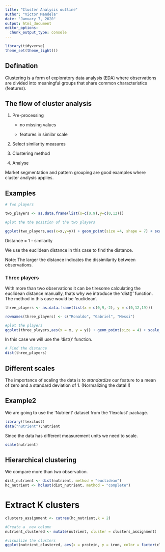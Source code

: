 ---
title: "Cluster Analysis outline"
author: "Victor Mandela"
date: "January 7, 2020"
output: html_document
editor_options: 
  chunk_output_type: console
---
 
```{r}
library(tidyverse)
theme_set(theme_light())
```

## Defination

Clustering is a form of exploratory data analysis (EDA) where observations are divided into meaningful groups that share common characteristics (features).

## The flow of cluster analysis

1. Pre-processing

   - no missing values
   
   - features in similar scale
   
2. Select similarity measures

3. Clustering method

4. Analyse

Market segmentation and pattern grouping are good examples where cluster analysis applies.

## Examples

```{r}
# Two players

two_players <- as.data.frame(list(x=c(0,9),y=c(0,12)))

#plot the the position of the two players

ggplot(two_players,aes(x=x,y=y)) + geom_point(size =4, shape = 7) + scale_x_continuous(limits = c(0,12))
```

Distance = 1 - similarity

We use the euclidean distance in this case to find the distance.

Note: The larger the distance indicates the dissimilarity between observations.

### Three players

With more than two observations it can be tiresome calculating the euclidean distance manually, thats why we introduce the 'dist()'
 function. The method in this case would be 'euclidean'.
 
```{r}
three_players <- as.data.frame(list(x = c(0,9,-2), y = c(0,12,19)))

rownames(three_players) <- c("Ronaldo", "Gabriel", "Messi")

#plot the players
ggplot(three_players,aes(x = x, y = y)) + geom_point(size = 4) + scale_x_continuous(limits = c(-4,10)) + scale_y_continuous(limits = c(0,20))

```

In this case we will use the 'dist()' function.

```{r}
# Find the distance
dist(three_players)

```

## Different scales

The importance of scaling the data is to *standardize* our feature to a mean of zero and a standard deviation of 1. (Normalizing the data!!!)



## Example2

We are going to use the 'Nutrient' dataset from the 'flexclust' package.

```{r}
library(flexclust)
data("nutrient");nutrient
```

Since the data has different measurement units we need to scale.

```{r}
scale(nutrient)
```

## Hierarchical clustering

We compare more than two observation. 

```{r}
dist_nutrient <- dist(nutrient, method = "euclidean")
hc_nutrient <- hclust(dist_nutrient, method = "complete")
```

# Extract K clusters

```{r}

clusters_assignment <- cutree(hc_nutrient,k = 2)

#Create a  new column
nutrient_clustered <- mutate(nutrient, cluster = clusters_assignment)

#visualize the clusters
ggplot(nutrient_clustered, aes(x = protein, y = iron, color = factor(cluster))) + geom_point()
```


